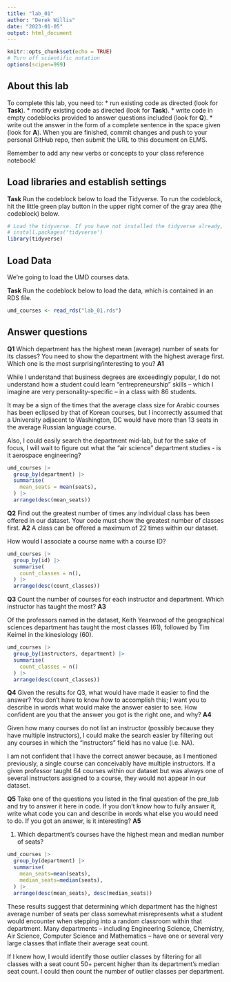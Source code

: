 ```yaml
---
title: "lab_01"
author: "Derek Willis"
date: "2023-01-05"
output: html_document
---
```


```r
knitr::opts_chunk$set(echo = TRUE)
# Turn off scientific notation
options(scipen=999)
```

## About this lab

To complete this lab, you need to: \* run existing code as directed (look for **Task**). \* modify existing code as directed (look for **Task**). \* write code in empty codeblocks provided to answer questions included (look for **Q**). \* write out the answer in the form of a complete sentence in the space given (look for **A**). When you are finished, commit changes and push to your personal GitHub repo, then submit the URL to this document on ELMS.

Remember to add any new verbs or concepts to your class reference notebook!

## Load libraries and establish settings

**Task** Run the codeblock below to load the Tidyverse. To run the codeblock, hit the little green play button in the upper right corner of the gray area (the codeblock) below.

```r
# Load the tidyverse. If you have not installed the tidyverse already, remove the # from the next line and run it first.  
# install.packages('tidyverse')
library(tidyverse)
```

## Load Data

We're going to load the UMD courses data.

**Task** Run the codeblock below to load the data, which is contained in an RDS file.

```r
umd_courses <- read_rds("lab_01.rds")
```

## Answer questions

**Q1** Which department has the highest mean (average) number of seats for its classes? You need to show the department with the highest average first. Which one is the most surprising/interesting to you?
**A1**

While I understand that business degrees are exceedingly popular, I do not understand how a student could learn "entrepreneurship" skills -- which I imagine are very personality-specific -- in a class with 86 students.

It may be a sign of the times that the average class size for Arabic courses has been eclipsed by that of Korean courses, but I incorrectly assumed that a University adjacent to Washington, DC would have more than 13 seats in the average Russian language course.

Also, I could easily search the department mid-lab, but for the sake of focus, I will wait to figure out what the "air science" department studies - is it aerospace engineering? 



```r
umd_courses |>
  group_by(department) |>
  summarise(
    mean_seats = mean(seats),
  ) |>
  arrange(desc(mean_seats))

```

**Q2** Find out the greatest number of times any individual class has been offered in our dataset. Your code must show the greatest number of classes first. 
**A2** A class can be offered a maximum of 22 times within our dataset.

How would I associate a course name with a course ID?

```r
umd_courses |>
  group_by(id) |>
  summarise(
    count_classes = n(),
  ) |>
  arrange(desc(count_classes))
```

**Q3** Count the number of courses for each instructor and department. Which instructor has taught the most? **A3**

Of the professors named in the dataset, Keith Yearwood of the geographical sciences department has taught the most classes (61), followed by Tim Keimel in the kinesiology (60).

```r
umd_courses |>
  group_by(instructors, department) |>
  summarise(
    count_classes = n()
  ) |>
  arrange(desc(count_classes))
```

**Q4** Given the results for Q3, what would have made it easier to find the answer? You don't have to know *how* to accomplish this; I want you to describe in words what would make the answer easier to see. How confident are you that the answer you got is the right one, and why? **A4**

Given how many courses do not list an instructor (possibly because they have multiple instructors), I could make the search easier by filtering out any courses in which the "instructors" field has no value (i.e. NA). 

I am not confident that I have the correct answer because, as I mentioned previously, a single course can conceivably have multiple instructors. If a given professor taught 64 courses within our dataset but was always one of several instructors assigned to a course, they would not appear in our dataset.

**Q5** Take one of the questions you listed in the final question of the pre_lab and try to answer it here in code. If you don't know how to fully answer it, write what code you can and describe in words what else you would need to do. If you got an answer, is it interesting? **A5**

1. Which department's courses have the highest mean and median number of seats?

```r
umd_courses |>
  group_by(department) |>
  summarise(
    mean_seats=mean(seats),
    median_seats=median(seats),
  ) |>
  arrange(desc(mean_seats), desc(median_seats))
```

These results suggest that determining which department has the highest average number of seats per class somewhat misrepresents what a student would encounter when stepping into a random classroom within that department. Many departments -- including Engineering Science, Chemistry, Air Science, Computer Science and Mathematics -- have one or several very large classes that inflate their average seat count. 

If I knew how, I would identify those outlier classes by filtering for all classes with a seat count 50+ percent higher than its department's median seat count. I could then count the number of outlier classes per department.